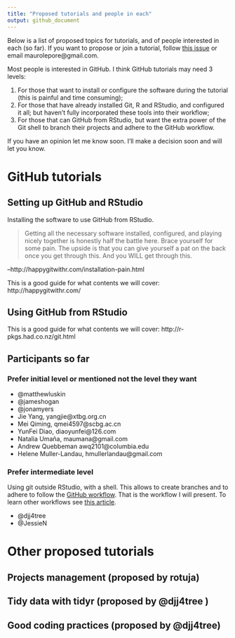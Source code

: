 ```yaml
---
title: "Proposed tutorials and people in each"
output: github_document
---
```


Below is a list of proposed topics for tutorials, and of people interested in each (so far). If you want to propose or join a tutorial, follow [this issue](https://github.com/forestgeo/forum/issues/2) or email maurolepore@gmail.com.



Most people is interested in GitHub. I think GitHub tutorials may need 3 levels:

1. For those that want to install or configure the software during the tutorial (this is painful and time consuming);
2. For those that have already installed Git, R and RStudio, and configured it all; but haven't fully incorporated these tools into their workflow;
3. For those that can GitHub from RStudio, but want the extra power of the Git shell to branch their projects and adhere to the GitHub workflow.

If you have an opinion let me know soon. I'll make a decision soon and will let you know.



# GitHub tutorials



## Setting up GitHub and RStudio

Installing the software to use GitHub from RStudio.

> Getting all the necessary software installed, configured, and playing nicely together is honestly half the battle here. Brace yourself for some pain. The upside is that you can give yourself a pat on the back once you get through this. And you WILL get through this.

--http://happygitwithr.com/installation-pain.html



This is a good guide for what contents we will cover: http://happygitwithr.com/



## Using GitHub from RStudio

This is a good guide for what contents we will cover: http://r-pkgs.had.co.nz/git.html



## Participants so far

### Prefer initial level or mentioned not the level they want

- @matthewluskin
- @jameshogan
- @jonamyers
- Jie Yang, yangjie@xtbg.org.cn
- Mei Qiming, qmei4597@scbg.ac.cn
- YunFei Diao, diaoyunfei@126.com
- Natalia Umaña, maumana@gmail.com
- Andrew Quebbeman awq2101@columbia.edu
- Helene Muller-Landau, hmullerlandau@gmail.com


### Prefer intermediate level

Using git outside RStudio, with a shell. This allows to create branches and to adhere to follow the [GitHub workflow](http://scottchacon.com/2011/08/31/github-flow.html). That is the workflow I will present. To learn other workflows see [this article](http://nvie.com/posts/a-successful-git-branching-model/).

- @djj4tree
- @JessieN



# Other proposed tutorials



## Projects management  (proposed by rotuja)



## Tidy data with tidyr (proposed by @djj4tree )



## Good coding practices (proposed by @djj4tree)



